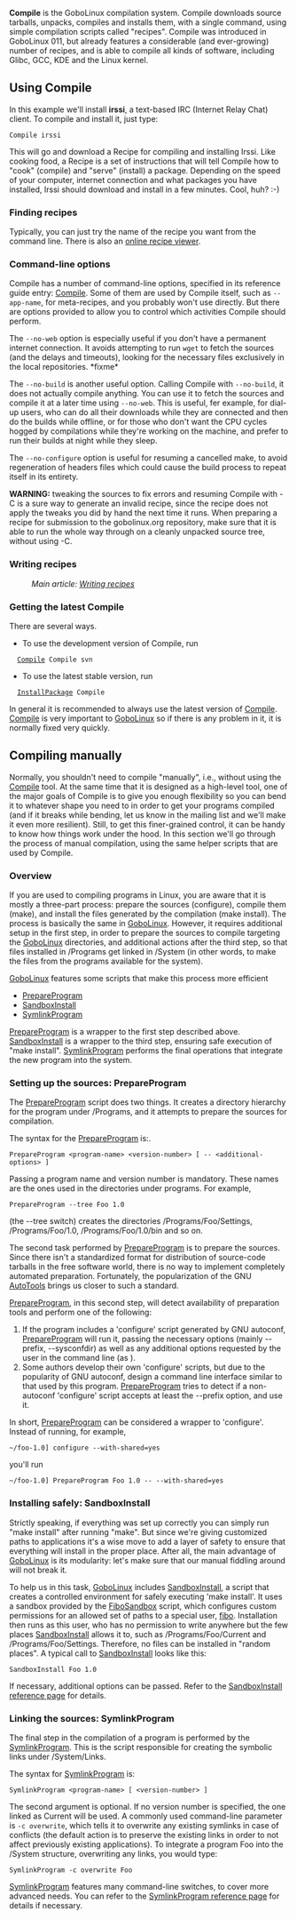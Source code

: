 {{Handbook Navigation}}

'''Compile''' is the GoboLinux compilation system. Compile downloads source tarballs, unpacks, compiles and installs them, with a single command, using simple compilation scripts called "recipes". Compile was introduced in GoboLinux 011, but already features a considerable (and ever-growing) number of recipes, and is able to compile all kinds of software, including Glibc, GCC, KDE and the Linux kernel. 

== Using Compile ==

In this example we'll install '''irssi''', a text-based IRC (Internet Relay Chat) client.  To compile and install it, just type:

<pre>
Compile irssi
</pre>

This will go and download a Recipe for compiling and installing Irssi.  Like cooking food, a  Recipe is a set of instructions that will tell Compile how to "cook" (compile) and "serve" (install) a package.  Depending on the speed of your computer, internet connection and what packages you have installed, Irssi should download and install in a few minutes.  Cool, huh? :-)

=== Finding recipes ===

Typically, you can just try the name of the recipe you want from the command line. There is also an [http://recipes.gobolinux.org online recipe viewer].

=== Command-line options ===

Compile has a number of command-line options, specified in its reference guide entry: [[Compile]]. 
Some of them are used by Compile itself, such as <code>--app-name</code>, for meta-recipes, and you probably won't use directly. But there are options provided to allow you to control which activities Compile should perform.

The <code>--no-web</code> option is especially useful if you don't have a permanent internet connection. It avoids attempting to run <code>wget</code> to fetch the sources (and the delays and timeouts), looking for the necessary files exclusively in the local repositories. *fixme*{{Question | local repositories? Where is that? I think a new user will be confused by "local repositories" if that is not written where it is :)}}

The <code>--no-build</code> is another useful option. Calling Compile with <code>--no-build</code>, it does not actually compile anything. You can use it to fetch the sources and compile it at a later time using <code>--no-web</code>. This is useful, fer example, for dial-up users, who can do all their downloads while they are connected and then do the builds while offline, or for those who don't want the CPU cycles hogged by compilations while they're working on the machine, and prefer to run their builds at night while they sleep.

The <code>--no-configure</code> option is useful for resuming a cancelled make, to avoid regeneration of headers files which could cause the build process to repeat itself in its entirety.

'''WARNING:''' tweaking the sources to fix errors and resuming Compile with -C is a sure way to generate an invalid recipe, since the recipe does not apply the tweaks you did by hand the next time it runs. When preparing a recipe for submission to the gobolinux.org repository, make sure that it is able to run the whole way through on a cleanly unpacked source tree, without using -C.

=== Writing recipes ===

:''Main article: [[Writing recipes]]''

=== Getting the latest Compile ===

There are several ways.

* To use the development version of Compile, run 
   [[Compile]] Compile svn
* To use the latest stable version, run 
   [[InstallPackage]] Compile

In general it is recommended to always use the latest version of [[Compile]]. [[Compile]] is very important to [[GoboLinux]] so 
if there is any problem in it, it is normally fixed very quickly.

== Compiling manually ==

Normally, you shouldn't need to compile "manually", i.e., without using the [[Compile]] tool. At the same time that it is designed as a high-level tool, one of the major goals of Compile is to give you enough flexibility so you can bend it to whatever shape you need to in order to get your programs compiled (and if it breaks while bending, let us know in the mailing list and we'll make it even more resilient). Still, to get this finer-grained control, it can be handy to know how things work under the hood. In this section we'll go through the process of manual compilation, using the same helper scripts that are used by Compile.

=== Overview ===

If you are used to compiling programs in Linux, you are aware that it is mostly a three-part process: prepare the sources (configure), compile them (make), and install the files generated by the compilation (make install). The process is basically the same in [[GoboLinux]]. However, it requires additional setup in the first step, in order to prepare the sources to compile targeting the [[GoboLinux]] directories, and additional actions after the third step, so that files installed in /Programs get linked in /System (in other words, to make the files from the programs available for the system).

[[GoboLinux]] features some scripts that make this process more efficient

* [[PrepareProgram]]
* [[SandboxInstall]]
* [[SymlinkProgram]]

[[PrepareProgram]] is a wrapper to the first step described above. [[SandboxInstall]] is a wrapper to the third step, ensuring safe execution of "make install". [[SymlinkProgram]] performs the final operations that integrate the new program into the system.

===  Setting up the sources: PrepareProgram ===

The [[PrepareProgram]] script does two things. It creates a directory hierarchy for the program under /Programs, and it attempts to prepare the sources for compilation.

The syntax for the [[PrepareProgram]] is:.

<pre>
PrepareProgram <program-name> <version-number> [ -- <additional-options> ]
</pre>

Passing a program name and version number is mandatory. These names are the ones used in the directories under programs. For example,

<pre>
PrepareProgram --tree Foo 1.0
</pre>

(the --tree switch) creates the directories /Programs/Foo/Settings, /Programs/Foo/1.0, /Programs/Foo/1.0/bin and so on.

The second task performed by [[PrepareProgram]] is to prepare the sources. Since there isn't a standardized format for distribution of source-code tarballs in the free software world, there is no way to implement completely automated preparation. Fortunately, the popularization of the GNU [[AutoTools]] brings us closer to such a standard.

[[PrepareProgram]], in this second step, will detect availability of preparation tools and perform one of the following:

# If the program includes a 'configure' script generated by GNU autoconf, [[PrepareProgram]] will run it, passing the necessary options (mainly --prefix, --sysconfdir) as well as any additional options requested by the user in the command line (as <additional-options>).
# Some authors develop their own 'configure' scripts, but due to the popularity of GNU autoconf, design a command line interface similar to that used by this program. [[PrepareProgram]] tries to detect if a non-autoconf 'configure' script accepts at least the --prefix option, and use it.

In short, [[PrepareProgram]] can be considered a wrapper to 'configure'. Instead of running, for example,

<pre>
~/foo-1.0] configure --with-shared=yes
</pre>

you'll run

<pre>
~/foo-1.0] PrepareProgram Foo 1.0 -- --with-shared=yes
</pre>

===  Installing safely: SandboxInstall ===

Strictly speaking, if everything was set up correctly you can simply run "make install" after running "make". But since we're giving customized paths to applications it's a wise move to add a layer of safety to ensure that everything will install in the proper place. After all, the main advantage of [[GoboLinux]] is its modularity: let's make sure that our manual fiddling around will not break it.

To help us in this task, [[GoboLinux]] includes [[SandboxInstall]], a script that creates a controlled environment for safely executing 'make install'. It uses a sandbox provided by the [[FiboSandbox]] script, which configures custom permissions for an allowed set of paths to a special user, [[fibo]]. Installation then runs as this user, who has no permission to write anywhere but the few places [[SandboxInstall]] allows it to, such as /Programs/Foo/Current and /Programs/Foo/Settings. Therefore, no files can be installed in "random places". A typical call to [[SandboxInstall]] looks like this:

<pre>
SandboxInstall Foo 1.0
</pre>

If necessary, additional options can be passed. Refer to the [[SandboxInstall | SandboxInstall reference page]] for details.

===  Linking the sources: SymlinkProgram ===

The final step in the compilation of a program is performed by the [[SymlinkProgram]]. This is the script responsible for creating the symbolic links under /System/Links.

The syntax for [[SymlinkProgram]] is:

<pre>
SymlinkProgram <program-name> [ <version-number> ]
</pre>

The second argument is optional. If no version number is specified, the one linked as Current will be used. A commonly used command-line parameter is <code>-c overwrite</code>, which tells it to overwrite any existing symlinks in case of conflicts (the default action is to preserve the existing links in order to not affect previously existing applications). To integrate a program Foo into the /System structure, overwriting any links, you would type:

<pre>
SymlinkProgram -c overwrite Foo
</pre>

[[SymlinkProgram]] features many command-line switches, to cover more advanced needs. You can refer to the [[SymlinkProgram | SymlinkProgram reference page]] for details if necessary.

{{Compile}}